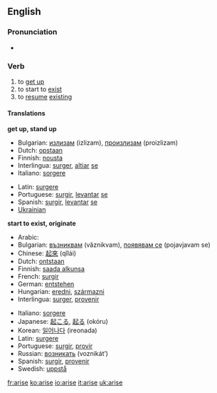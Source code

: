==English==
===Pronunciation===
*{{IPA|/əˈraɪz/}}

===Verb===
{{irregverb|'''to arise'''|'''[[arises]]'''|'''[[arose]]'''|'''[[arisen]]'''|'''[[arising]]'''}}

# to [[get up]]
# to start to [[exist]]
# to [[resume]] [[exist]]ing

====Translations====
'''get up, stand up'''
{{top}}
*Bulgarian: [[излизам]] (izlizam), [[произлизам]] (proizlizam)
*Dutch: [[opstaan]]
*Finnish: [[nousta]]
*Interlingua: [[surger]], [[altiar]] [[se]]
*Italiano: [[sorgere]]
{{mid}}
*Latin: [[surgere]]
*Portuguese: [[surgir]], [[levantar]] [[se]]
*Spanish: [[surgir]], [[levantar]] [[se]]
*[[:uk:arise|Ukrainian]]
{{bottom}}

'''start to exist, originate'''
{{top}}
*Arabic: {{ARchar|[[نهض]]}} {{Unicode|(náhaɖa)}}
*Bulgarian: [[възниквам]] (vǎznikvam), [[появявам се]] (pojavjavam se)
*Chinese: [[起來]] (qǐlái)
*Dutch: [[ontstaan]]
*Finnish: [[saada alkunsa]]
*French: [[surgir]]
*German: [[entstehen]]
*Hungarian: [[eredni]], [[származni]]
*Interlingua: [[surger]], [[provenir]]
{{mid}}
*Italiano: [[sorgere]]
*Japanese: [[起こる]], [[起る]] (okóru)
*Korean: [[일어나다]] (ireonada)
*Latin: [[surgere]]
*Portuguese: [[surgir]], [[provir]]
*Russian: [[возникать]] (voznikát’)
*Spanish: [[surgir]], [[provenir]]
*Swedish: [[uppstå]]
{{bottom}}

[[fr:arise]]
[[ko:arise]]
[[io:arise]]
[[it:arise]]
[[uk:arise]]
